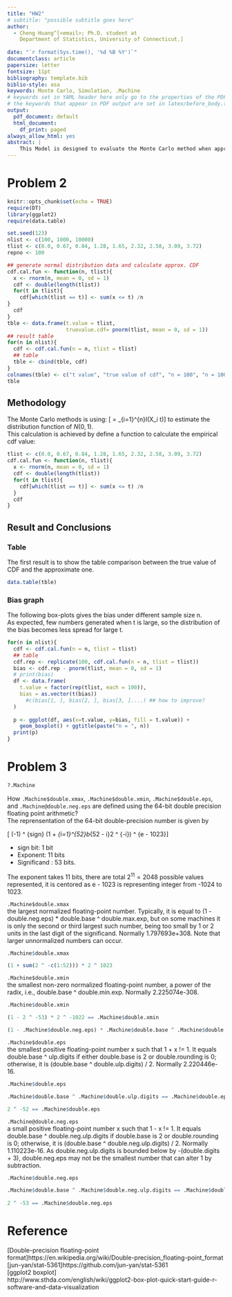 ```yaml
---
title: "HW2"
# subtitle: "possible subtitle goes here"
author:
  - Cheng Huang^[<email>; Ph.D. student at
    Department of Statistics, University of Connecticut.]
    
date: "`r format(Sys.time(), '%d %B %Y')`"
documentclass: article
papersize: letter
fontsize: 11pt
bibliography: template.bib
biblio-style: asa
keywords: Monte Carlo, Simulation, .Machine
# keywords set in YAML header here only go to the properties of the PDF output
# the keywords that appear in PDF output are set in latex/before_body.tex
output:
  pdf_document: default
  html_document:
    df_print: paged
always_allow_html: yes
abstract: |
    This Model is designed to evaluate the Monte Carlo method when approximate the distribution function of $N(0,1)$. The sample size are $n \in \{10^2, 10^3, 10^4\}$, and the CDF is evaluated at $t \in \{0.0,0.67,0.84,1.28,1.65,2.32,2.58,3.09,3.72\}$. A table makes comparison between the true value and the approxiamte value of the CDF for all sample size. The box plots demonstrate how the bias distribution change along different t.
---
```


# Problem 2 {#sec:P2}
```r
knitr::opts_chunk$set(echo = TRUE) 
require(DT)
library(ggplot2)
require(data.table)

set.seed(123)
nlist <- c(100, 1000, 10000)
tlist <- c(0.0, 0.67, 0.84, 1.28, 1.65, 2.32, 2.58, 3.09, 3.72)
repno <- 100

## generate normal distribution data and calculate approx. CDF
cdf.cal.fun <- function(n, tlist){
  x <- rnorm(n, mean = 0, sd = 1)
  cdf <- double(length(tlist))
  for(t in tlist){
    cdf[which(tlist == t)] <- sum(x <= t) /n
}
  cdf
}
tble <- data.frame(t.value = tlist, 
                   truevalue.cdf= pnorm(tlist, mean = 0, sd = 1))
## result table
for(n in nlist){
  cdf <- cdf.cal.fun(n = n, tlist = tlist)
  ## table
  tble <- cbind(tble, cdf)
}
colnames(tble) <- c("t value", "true value of cdf", "n = 100", "n = 1000", "n = 10000")
tble
```

## Methodology

The Monte Carlo methods is using:
\[\hat{\Phi(t)} = \frac{1}{n} \sum_{i=1}^{n}I(X_i \le t)\]
to estimate the distribution function of $N(0,1)$.\
This calculation is achieved by define a function to calculate the empirical cdf value:\
```r
tlist <- c(0.0, 0.67, 0.84, 1.28, 1.65, 2.32, 2.58, 3.09, 3.72)
cdf.cal.fun <- function(n, tlist){
  x <- rnorm(n, mean = 0, sd = 1)
  cdf <- double(length(tlist))
  for(t in tlist){
    cdf[which(tlist == t)] <- sum(x <= t) /n
  }
  cdf
}

```
## Result and Conclusions
### Table
The first result is to show the table comparison between the true value of CDF and the approximate one.\
```r

data.table(tble)

```
### Bias graph
The following box-plots gives the bias under different sample size n.\
As expected, few numbers generated when t is large, so the distribution of the bias becomes less spread for large t.\
```r
for(n in nlist){
  cdf <- cdf.cal.fun(n = n, tlist = tlist)
  ## table
  cdf.rep <- replicate(100, cdf.cal.fun(n = n, tlist = tlist))
  bias <- cdf.rep - pnorm(tlist, mean = 0, sd = 1)
  # print(bias)
  df <- data.frame(
    t.value = factor(rep(tlist, each = 100)),
    bias = as.vector(t(bias))
      #c(bias[1, ], bias[2, ], bias[3, ]....) ## how to improve?
  )
  
  p <- ggplot(df, aes(x=t.value, y=bias, fill = t.value)) +
    geom_boxplot() + ggtitle(paste("n = ", n))
  print(p)
}

```

# Problem 3 {#sec:P3}
```r
?.Machine


```
How `.Machine$double.xmax`, `.Machine$double.xmin`, `.Machine$double.eps`, and `.Machine@double.neg.eps` are defined using the 64-bit double precision floating point arithmetic?\
The reprensentation of the 64-bit double-precision number is given by\

\[ (-1) ^ {sign} (1 + \sum_{i=1}^{52}b_{52 - i}2 ^ {-i}) \times 2 ^ {e - 1023}\]

* sign bit: 1 bit
* Exponent: 11 bits
* Significand : 53 bits.

The exponent takes 11 bits, there are total $2 ^ {11} = 2048$ possible values represented, it is centored as e - 1023 is representing integer from -1024 to 1023.\


`.Machine$double.xmax`\
the largest normalized floating-point number. Typically, it is equal to (1 - double.neg.eps) * double.base ^ double.max.exp, but on some machines it is only the second or third largest such number, being too small by 1 or 2 units in the last digit of the significand. Normally 1.797693e+308. Note that larger unnormalized numbers can occur.\
```r
.Machine$double.xmax

(1 + sum(2 ^ -c(1:52))) * 2 ^ 1023
```
`.Machine$double.xmin`\
the smallest non-zero normalized floating-point number, a power of the radix, i.e., double.base ^ double.min.exp. Normally 2.225074e-308.\
```r
.Machine$double.xmin

(1 - 2 ^ -53) * 2 ^ -1022 == .Machine$double.xmin

(1 - .Machine$double.neg.eps) * .Machine$double.base ^ .Machine$double.min.exp == .Machine$double.xmin

```
`.Machine$double.eps`\
the smallest positive floating-point number x such that 1 + x != 1. It equals double.base ^ ulp.digits if either double.base is 2 or double.rounding is 0; otherwise, it is (double.base ^ double.ulp.digits) / 2. Normally 2.220446e-16.\
```r
.Machine$double.eps

.Machine$double.base ^ .Machine$double.ulp.digits == .Machine$double.eps

2 ^ -52 == .Machine$double.eps

```
`.Machine@double.neg.eps`\
a small positive floating-point number x such that 1 - x != 1. It equals double.base ^ double.neg.ulp.digits if double.base is 2 or double.rounding is 0; otherwise, it is (double.base ^ double.neg.ulp.digits) / 2. Normally 1.110223e-16. As double.neg.ulp.digits is bounded below by -(double.digits + 3), double.neg.eps may not be the smallest number that can alter 1 by subtraction.\
```r
.Machine$double.neg.eps

.Machine$double.base ^ .Machine$double.neg.ulp.digits == .Machine$double.neg.eps
  
2 ^ -53 == .Machine$double.neg.eps

```
# Reference {-}

[Double-precision floating-point format]https://en.wikipedia.org/wiki/Double-precision_floating-point_format \
[jun-yan/stat-5361]https://github.com/jun-yan/stat-5361 \
[ggplot2 boxplot] \
http://www.sthda.com/english/wiki/ggplot2-box-plot-quick-start-guide-r-software-and-data-visualization
